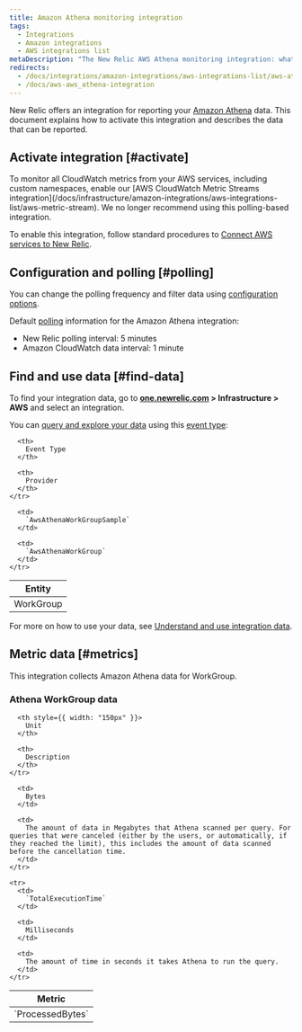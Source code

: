 ```yaml
---
title: Amazon Athena monitoring integration
tags:
  - Integrations
  - Amazon integrations
  - AWS integrations list
metaDescription: "The New Relic AWS Athena monitoring integration: what data it reports, and how to enable it."
redirects:
  - /docs/integrations/amazon-integrations/aws-integrations-list/aws-athena-monitoring-integration
  - /docs/aws-aws_athena-integration
---
```



New Relic offers an integration for reporting your [Amazon Athena](https://aws.amazon.com/athena/) data. This document explains how to activate this integration and describes the data that can be reported.

## Activate integration [#activate]

<Callout variant="important">
  To monitor all CloudWatch metrics from your AWS services, including custom namespaces, enable our [AWS CloudWatch Metric Streams integration](/docs/infrastructure/amazon-integrations/aws-integrations-list/aws-metric-stream). We no longer recommend using this polling-based integration.
</Callout>

To enable this integration, follow standard procedures to [Connect AWS services to New Relic](/docs/infrastructure/infrastructure-integrations/getting-started/connect-aws-integrations-infrastructure).

## Configuration and polling [#polling]

You can change the polling frequency and filter data using [configuration options](/docs/integrations/new-relic-integrations/getting-started/configure-polling-frequency-data-collection-cloud-integrations).

Default [polling](/docs/infrastructure/amazon-integrations/aws-integrations-list/aws-polling-intervals-infrastructure-integrations) information for the Amazon Athena integration:

* New Relic polling interval: 5 minutes
* Amazon CloudWatch data interval: 1 minute

## Find and use data [#find-data]

To find your integration data, go to **[one.newrelic.com](https://one.newrelic.com/all-capabilities) > Infrastructure > AWS** and select an integration.

You can [query and explore your data](/docs/using-new-relic/data/understand-data/query-new-relic-data) using this [event type](/docs/data-apis/understand-data/new-relic-data-types/#event-data):

<table>
  <thead>
    <tr>
      <th>
        Entity
      </th>

      <th>
        Event Type
      </th>

      <th>
        Provider
      </th>
    </tr>
  </thead>

  <tbody>
    <tr>
      <td>
        WorkGroup
      </td>

      <td>
        `AwsAthenaWorkGroupSample`
      </td>

      <td>
        `AwsAthenaWorkGroup`
      </td>
    </tr>
  </tbody>
</table>

For more on how to use your data, see [Understand and use integration data](/docs/infrastructure/integrations/find-use-infrastructure-integration-data).

## Metric data [#metrics]

This integration collects Amazon Athena data for WorkGroup.

### Athena WorkGroup data

<table>
  <thead>
    <tr>
      <th style={{ width: "275px" }}>
        Metric
      </th>

      <th style={{ width: "150px" }}>
        Unit
      </th>

      <th>
        Description
      </th>
    </tr>
  </thead>

  <tbody>
    <tr>
      <td>
        `ProcessedBytes`
      </td>

      <td>
        Bytes
      </td>

      <td>
        The amount of data in Megabytes that Athena scanned per query. For queries that were canceled (either by the users, or automatically, if they reached the limit), this includes the amount of data scanned before the cancellation time.
      </td>
    </tr>

    <tr>
      <td>
        `TotalExecutionTime`
      </td>

      <td>
        Milliseconds
      </td>

      <td>
        The amount of time in seconds it takes Athena to run the query.
      </td>
    </tr>
  </tbody>
</table>
